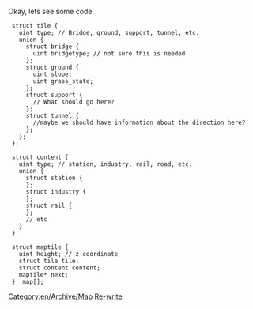 Okay, lets see some code.

  struct tile {
    uint type; // Bridge, ground, support, tunnel, etc.
    union {
      struct bridge {
        uint bridgetype; // not sure this is needed
      };
      struct ground {
        uint slope;
        uint grass_state;
      };
      struct support {
        // What should go here?
      };
      struct tunnel {
        //maybe we should have information about the direction here?
      };
    };
  };
  
  struct content {
    uint type; // station, industry, rail, road, etc.
    union {
      struct station {
      };
      struct industry {
      };
      struct rail {
      };
      // etc
    }
  }
    
  struct maptile {
    uint height; // z coordinate
    struct tile tile;
    struct content content;
    maptile* next;
  } _map[];

[[Category:en/Archive/Map Re-write]]
